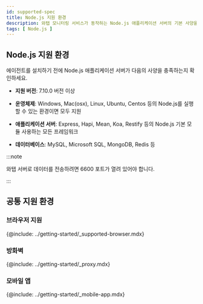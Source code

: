 ```yaml
---
id: supported-spec
title: Node.js 지원 환경
description: 와탭 모니터링 서비스가 동작하는 Node.js 애플리케이션 서버의 기본 사양을 알아보세요.
tags: [ Node.js ]
---
```


## Node.js 지원 환경

에이전트를 설치하기 전에 Node.js 애플리케이션 서버가 다음의 사양을 충족하는지 확인하세요.

* **지원 버전**: 7.10.0 버전 이상

* **운영체제**: Windows, Mac(osx), Linux, Ubuntu, Centos 등의 Node.js를 실행할 수 있는 환경이면 모두 지원

* **애플리케이션 서버**: Express, Hapi, Mean, Koa, Restify 등의 Node.js 기본 모듈 사용하는 모든 프레임워크

* **데이터베이스**: MySQL, Microsoft SQL, MongoDB, Redis 등

:::note

와탭 서버로 데이터를 전송하려면 6600 포트가 열려 있어야 합니다.

:::

## 공통 지원 환경

### 브라우저 지원

{@include: ../getting-started/_supported-browser.mdx}  

### 방화벽

{@include: ../getting-started/_proxy.mdx} 

### 모바일 앱

{@include: ../getting-started/_mobile-app.mdx}  